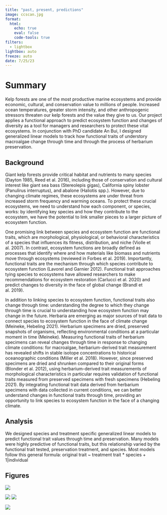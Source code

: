 ```yaml
---
title: "past, present, predictions"
image: ccscan.jpg
format: 
  html:
    echo: true
    eval: false
    code-tools: true
filters: 
  - lightbox
lightbox: auto
freeze: auto
date: 7/25/23
---
```


# Summary

Kelp forests are one of the most productive marine ecosystems and provide economic, cultural, and conservation value to millions of people. Increased ocean temperatures, greater storm intensity, and other anthropogenic stressors threaten our kelp forests and the value they give to us. Our project applies a functional approach to predict ecosystem function and changes of diversity as a tool for managers and researchers to protect these vital ecosystems. In conjunction with PhD candidate An Bui, I designed generalized linear models to track how functional traits of understory macroalgae change through time and through the process of herbarium preservation. 



## Background

Giant kelp forests provide critical habitat and nutrients to many species (Dayton 1985, Reed et al. 2016), including those of conservation and cultural interest like giant sea bass (Stereolepis gigas), California spiny lobster (Panulirus interruptus), and abalone (Haliotis spp.). However, due to changing climate regimes, these ecosystems are under threat from increased storm frequency and warming oceans. To protect these crucial ecosystems, we need to understand how each component, or species, works: by identifying key species and how they contribute to the ecosystem, we have the potential to link smaller pieces to a larger picture of ecosystem function.

One promising link between species and ecosystem function are functional traits, which are morphological, physiological, or behavioral characteristics of a species that influences its fitness, distribution, and niche (Violle et al. 2007). In contrast, ecosystem functions are broadly defined as processes that identify where and how materials like biomass and nutrients move through ecosystems (reviewed in Forbes et al. 2019). Importantly, functional traits are the mechanism through which species contribute to ecosystem function (Lavorel and Garnier 2012). Functional trait approaches tying species to ecosystems have allowed researchers to make recommendations for ecosystem restoration (Carlucci et al. 2020) and predict changes to diversity in the face of global change (Brandl et al. 2019). 

In addition to linking species to ecosystem function, functional traits also change through time: understanding the degree to which they change through time  is crucial to understanding how ecosystem function may change in the future. Herbaria are emerging as major sources of trait data to connect species to ecosystem function in the face of climate change (Meineke, Hebeling 2021). Herbarium specimens are dried, preserved snapshots of organisms, reflecting environmental conditions at a particular moment in time (Meineke). Measuring functional traits of herbarium specimens can reveal changes through time in response to changing climate conditions: for macroalgae, herbarium-derived trait measurement has revealed shifts in stable isotope concentrations to historical oceanographic conditions (Miller et al. 2018). However, since preserved specimens are dried and shrunken compared to their original forms (Blonder et al. 2012), using herbarium-derived trait measurements of morphological characteristics in particular requires validation of functional traits measured from preserved specimens with fresh specimens (Hebeling 2021). By integrating functional trait data derived from herbarium specimens with data collected in current conditions, we can better understand changes in functional traits through time, providing an opportunity to link species to ecosystem function in the face of a changing climate.

## Analysis

We designed species and treatment specific generalized linear models to predict functional trait values through time and preservation. Many models were highly predictive of functional traits, but this relationship varied by the functional trait tested, preservation treatment, and species. Most models follow this general formula: original trait ~ treatment trait * species + 1|individual

## Figures

![](heighth.png){group="photos"}

![](hspecies.png){group="photos"}
![](perimeterir.png){group="photos"}

![](saspecies.png){group="photos"} 

